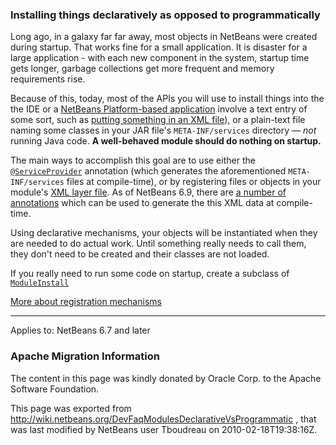 <!--

    Licensed to the Apache Software Foundation (ASF) under one
    or more contributor license agreements.  See the NOTICE file
    distributed with this work for additional information
    regarding copyright ownership.  The ASF licenses this file
    to you under the Apache License, Version 2.0 (the
    "License"); you may not use this file except in compliance
    with the License.  You may obtain a copy of the License at

      http://www.apache.org/licenses/LICENSE-2.0

    Unless required by applicable law or agreed to in writing,
    software distributed under the License is distributed on an
    "AS IS" BASIS, WITHOUT WARRANTIES OR CONDITIONS OF ANY
    KIND, either express or implied.  See the License for the
    specific language governing permissions and limitations
    under the License.

-->

===Installing things declaratively as opposed to programmatically===

Long ago, in a galaxy far far away, most objects in NetBeans were created during startup.  That works fine for a small application.  It is disaster for a large application - with each new component in the system, startup time gets longer, garbage collections get more frequent and memory requirements rise.

Because of this, today, most of the APIs you will use to install things into the the IDE or a [http://platform.netbeans.org/ NetBeans Platform-based application] involve a text entry of some sort,
such as [[DevFaqModulesLayerFile| putting something in an XML file]]), or a plain-text file naming some classes in your JAR file's <code>META-INF/services</code> directory &mdash; ''not'' running Java code.
'''A well-behaved module should do nothing on startup.'''

The main ways to accomplish this goal are to use either the [http://bits.netbeans.org/dev/javadoc/org-openide-util-lookup/org/openide/util/lookup/ServiceProvider.html <tt>@ServiceProvider</tt>] annotation (which generates the aforementioned <code>META-INF/services</code> files at compile-time), or by registering files or objects in your module's [[DevFaqModulesLayerFile| XML layer file]].  As of NetBeans 6.9, there are [http://wiki.apidesign.org/wiki/CompileTimeCache a number of annotations] which can be used to generate the this XML data at compile-time. 

Using declarative mechanisms, your objects will be instantiated when they are needed to do actual work.  Until something really needs to call them, they don't need to be created and their classes are not loaded.

If you really need to run some code on startup, create a subclass of <code>[http://bits.netbeans.org/dev/javadoc/org-openide-modules/org/openide/modules/ModuleInstall.html ModuleInstall]</code>

[[DevFaqWhenToUseWhatRegistrationMethod| More about registration mechanisms]]
----

Applies to: NetBeans 6.7 and later

===Apache Migration Information===

The content in this page was kindly donated by Oracle Corp. to the
Apache Software Foundation.

This page was exported from http://wiki.netbeans.org/DevFaqModulesDeclarativeVsProgrammatic , 
that was last modified by NetBeans user Tboudreau 
on 2010-02-18T19:38:16Z.

